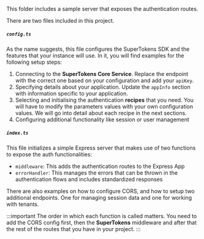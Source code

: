 This folder includes a sample server that exposes the authentication routes.


There are two files included in this project. 

##### `config.ts`

As the name suggests, this file configures the SuperTokens SDK and the features that your instance will use.
In it, you will find examples for the following setup steps:

1. Connecting to the **SuperTokens Core Service**. Replace the endpoint with the correct one based on your configuration and add your `apiKey`.
2. Specifying details about your application. Update the `appInfo` section with information specific to your application. 
3. Selecting and initialising the authentication **recipes** that you need. You will have to modify the parameters values with your own configuration values. We will go into detail about each recipe in the next sections. 
4. Configuring additional functionality like session or user management


##### `index.ts`

This file initializes a simple Express server that makes use of two functions to expose the auth functionalities:
- `middleware`: This adds the authentication routes to the Express App 
- `errorHandler`: This manages the errors that can be thrown in the authentication flows and includes standardized responses

There are also examples on how to configure CORS, and how to setup two additional endpoints. One for managing session data and one for working with tenants. 

:::important
The order in which each function is called matters. You need to add the CORS config first, then the **SuperTokens** middleware and after that the rest of the
routes that you have in your project.
:::

